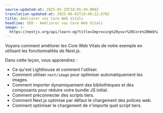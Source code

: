 ```yaml
---
source-updated-at: 2025-05-29T18:05:49.000Z
translation-updated-at: 2025-06-02T19:40:22.679Z
title: Améliorer vos Core Web Vitals
headline: SEO - Améliorer vos Core Web Vitals
image: >-
  https://nextjs.org/api/learn-og?title=Improving%20your%20Core%20Web%20Vitals&amp;chapter=22
---
```


Voyons comment améliorer les Core Web Vitals de notre exemple en utilisant les fonctionnalités de Next.js.

Dans cette leçon, vous apprendrez :

*   Ce qu'est Lighthouse et comment l'utiliser.
*   Comment utiliser `next/image` pour optimiser automatiquement les images.
*   Comment importer dynamiquement des bibliothèques et des composants pour réduire votre bundle JS initial.
*   Comment préconnecter des scripts tiers.
*   Comment Next.js optimise par défaut le chargement des polices web.
*   Comment optimiser le chargement de n'importe quel script tiers.